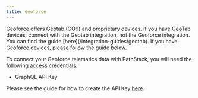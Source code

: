 ```yaml
---
title: Geoforce
---
```


<Note>
  Geoforce offers Geotab (GO9) and proprietary devices. If you have GeoTab devices, connect with the Geotab
  integration, not the Geoforce integration. You can find the guide [here](/integration-guides/geotab). If you have
  Geoforce devices, please follow the guide below.
</Note>

To connect your Geoforce telematics data with PathStack, you will need the following access credentials:

- GraphQL API Key

Please see the guide for how to create the API Key [here](https://developers.geoforce.com/coding-examples/#:~:text=found%20here.-,Authentication,-To%20access%20the).
